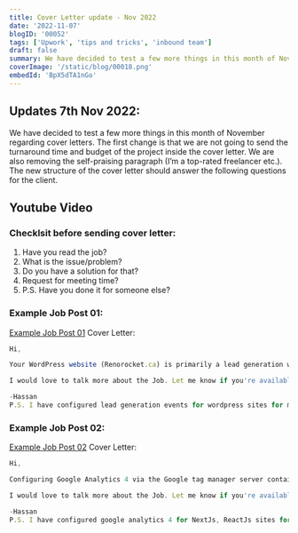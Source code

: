 ```yaml
---
title: Cover Letter update - Nov 2022
date: '2022-11-07'
blogID: '00052'
tags: ['Upwork', 'tips and tricks', 'inbound team']
draft: false
summary: We have decided to test a few more things in this month of November regarding cover letters. The first change is that we are not going to send the turnaround time and budget of the project inside the cover letter.
coverImage: '/static/blog/00018.png'
embedId: 'BpX5dTA1nGo'
---
```



<TOCInline toc={props.toc} exclude="Overview" toHeading={4} />

## Updates 7th Nov 2022:

We have decided to test a few more things in this month of November regarding cover letters. The first change is that we are not going to send the turnaround time and budget of the project inside the cover letter. We are also removing the self-praising paragraph (I’m a top-rated freelancer etc.). The new structure of the cover letter should answer the following questions for the client.

## Youtube Video

<YoutubeEmbed embedId="BpX5dTA1nGo" />

### Checklsit before sending cover letter:

1. Have you read the job?
2. What is the issue/problem?
3. Do you have a solution for that?
4. Request for meeting time?
5. P.S. Have you done it for someone else?

### Example Job Post 01:

[Example Job Post 01](https://www.upwork.com/jobs/~018abcf29fb4215f2b)
Cover Letter:

```javascript
Hi,

Your WordPress website (Renorocket.ca) is primarily a lead generation website, and currently, there are multiple integrations of Google Analytics through Google site kit and Google tag manager, which are sending multiple pageview events for each user. We can remove the Google site kit plug-in and configure everything using Google tag manager so that we will have more control over the events. Google Analytics 4 is only tracking the page events; we can also configure form submission events for universal analytics and Google Analytics 4.

I would love to talk more about the Job. Let me know if you're available for a meeting.

-Hassan
P.S. I have configured lead generation events for wordpress sites for many clients and one of them is a 5-star job on my profile from paul.
```

### Example Job Post 02:

[Example Job Post 02](https://www.upwork.com/jobs/~01837e5d542a4cc0e2)
Cover Letter:

```javascript
Hi,

Configuring Google Analytics 4 via the Google tag manager server container is not absolutely necessary however it is a good practice as moving forward the browsers will not let Google Analytics track data as it has been happening to Facebook pixel for about one year now.

I would love to talk more about the Job. Let me know if you're available for a meeting.

-Hassan
P.S. I have configured google analytics 4 for NextJs, ReactJs sites for many WebApp clients and one of them is a 5-star job on my profile from John.

```
